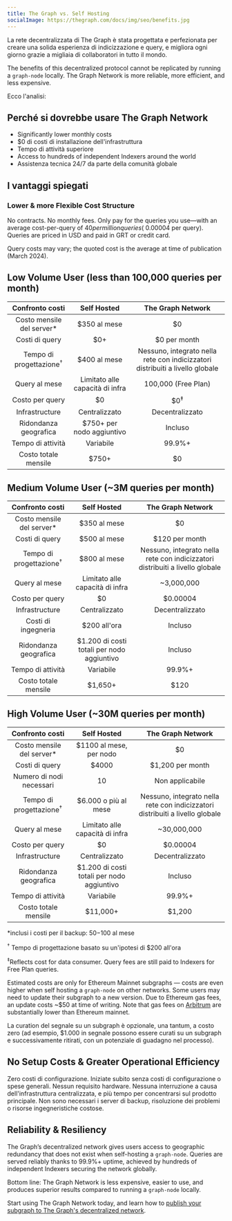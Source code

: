 ```yaml
---
title: The Graph vs. Self Hosting
socialImage: https://thegraph.com/docs/img/seo/benefits.jpg
---
```


La rete decentralizzata di The Graph è stata progettata e perfezionata per creare una solida esperienza di indicizzazione e query, e migliora ogni giorno grazie a migliaia di collaboratori in tutto il mondo.

The benefits of this decentralized protocol cannot be replicated by running a `graph-node` locally. The Graph Network is more reliable, more efficient, and less expensive.

Ecco l'analisi:

## Perché si dovrebbe usare The Graph Network

- Significantly lower monthly costs
- $0 di costi di installazione dell'infrastruttura
- Tempo di attività superiore
- Access to hundreds of independent Indexers around the world
- Assistenza tecnica 24/7 da parte della comunità globale

## I vantaggi spiegati

### Lower & more Flexible Cost Structure

No contracts. No monthly fees. Only pay for the queries you use—with an average cost-per-query of $40 per million queries (~$0.00004 per query). Queries are priced in USD and paid in GRT or credit card.

Query costs may vary; the quoted cost is the average at time of publication (March 2024).

## Low Volume User (less than 100,000 queries per month)

| Confronto costi | Self Hosted | The Graph Network |
| :-: | :-: | :-: |
| Costo mensile del server\* | $350 al mese | $0 |
| Costi di query | $0+ | $0 per month |
| Tempo di progettazione<sup>†</sup> | $400 al mese | Nessuno, integrato nella rete con indicizzatori distribuiti a livello globale |
| Query al mese | Limitato alle capacità di infra | 100,000 (Free Plan) |
| Costo per query | $0 | $0<sup>‡</sup> |
| Infrastructure | Centralizzato | Decentralizzato |
| Ridondanza geografica | $750+ per nodo aggiuntivo | Incluso |
| Tempo di attività | Variabile | 99.9%+ |
| Costo totale mensile | <span className="highlight-row" />$750+ | $0 |

## Medium Volume User (~3M queries per month)

| Confronto costi | Self Hosted | The Graph Network |
| :-: | :-: | :-: |
| Costo mensile del server\* | $350 al mese | $0 |
| Costi di query | $500 al mese | $120 per month |
| Tempo di progettazione<sup>†</sup> | $800 al mese | Nessuno, integrato nella rete con indicizzatori distribuiti a livello globale |
| Query al mese | Limitato alle capacità di infra | ~3,000,000 |
| Costo per query | $0 | $0.00004 |
| Infrastructure | Centralizzato | Decentralizzato |
| Costi di ingegneria | $200 all'ora | Incluso |
| Ridondanza geografica | $1.200 di costi totali per nodo aggiuntivo | Incluso |
| Tempo di attività | Variabile | 99.9%+ |
| Costo totale mensile | <span className="highlight-row" /> $1,650+ | $120 |

## High Volume User (~30M queries per month)

| Confronto costi | Self Hosted | The Graph Network |
| :-: | :-: | :-: |
| Costo mensile del server\* | $1100 al mese, per nodo | $0 |
| Costi di query | $4000 | $1,200 per month |
| Numero di nodi necessari | 10 | Non applicabile |
| Tempo di progettazione<sup>†</sup> | $6.000 o più al mese | Nessuno, integrato nella rete con indicizzatori distribuiti a livello globale |
| Query al mese | Limitato alle capacità di infra | ~30,000,000 |
| Costo per query | $0 | $0.00004 |
| Infrastructure | Centralizzato | Decentralizzato |
| Ridondanza geografica | $1.200 di costi totali per nodo aggiuntivo | Incluso |
| Tempo di attività | Variabile | 99.9%+ |
| Costo totale mensile | <span className="highlight-row" /> $11,000+ | $1,200 |

\*inclusi i costi per il backup: $50-$100 al mese

<sup>†</sup> Tempo di progettazione basato su un'ipotesi di $200 all'ora

<sup>‡</sup>Reflects cost for data consumer. Query fees are still paid to Indexers for Free Plan queries.

Estimated costs are only for Ethereum Mainnet subgraphs — costs are even higher when self hosting a `graph-node` on other networks. Some users may need to update their subgraph to a new version. Due to Ethereum gas fees, an update costs ~$50 at time of writing. Note that gas fees on [Arbitrum](/archived/arbitrum/arbitrum-faq/) are substantially lower than Ethereum mainnet.

La curation del segnale su un subgraph è opzionale, una tantum, a costo zero (ad esempio, $1.000 in segnale possono essere curati su un subgraph e successivamente ritirati, con un potenziale di guadagno nel processo).

## No Setup Costs & Greater Operational Efficiency

Zero costi di configurazione. Iniziate subito senza costi di configurazione o spese generali. Nessun requisito hardware. Nessuna interruzione a causa dell'infrastruttura centralizzata, e più tempo per concentrarsi sul prodotto principale. Non sono necessari i server di backup, risoluzione dei problemi o risorse ingegneristiche costose.

## Reliability & Resiliency

The Graph’s decentralized network gives users access to geographic redundancy that does not exist when self-hosting a `graph-node`. Queries are served reliably thanks to 99.9%+ uptime, achieved by hundreds of independent Indexers securing the network globally.

Bottom line: The Graph Network is less expensive, easier to use, and produces superior results compared to running a `graph-node` locally.

Start using The Graph Network today, and learn how to [publish your subgraph to The Graph's decentralized network](/subgraphs/quick-start/).
